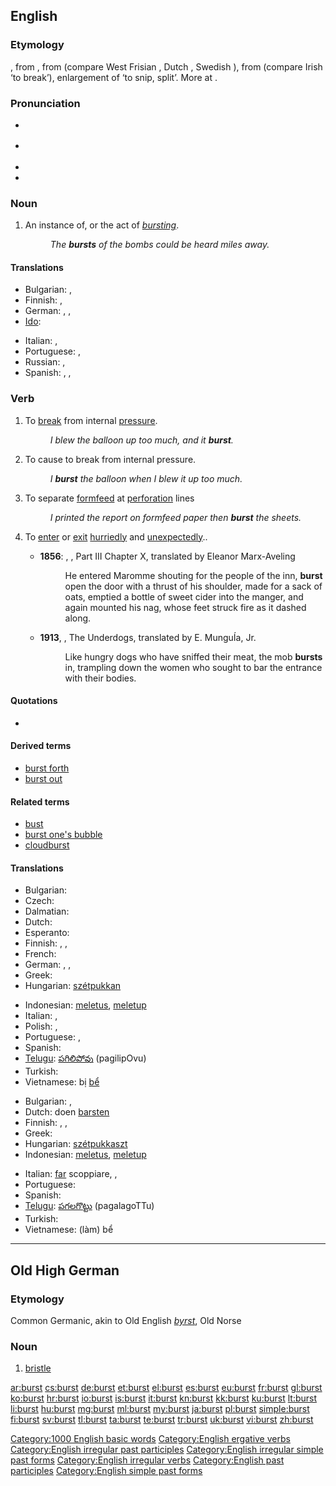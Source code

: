 ==English==
{{wikipedia}}

===Etymology===
{{etyl|enm}} {{term|bersten|lang=enm}}, from {{etyl|ang}} {{term|berstan|lang=ang}}, from {{proto|Germanic|brestanan}} (compare West Frisian {{term|boarste|lang=fy}}, Dutch {{term|barsten|lang=nl}}, Swedish {{term|brista|lang=sv}}), from {{proto|Indo-European|bʰre-s-t-}} (compare Irish {{term|bris|lang=ga}} ‘to break’), enlargement of {{proto|Indo-European|title=|bʰreHi-}} ‘to snip, split’. More at {{l|en|brine}}.

===Pronunciation===
* {{a|US}} {{IPA|/bɝst/}}
* {{a|UK}} {{IPA|/bɜːst/}}
* {{audio|en-us-burst.ogg|Audio (US)}}
* {{rhymes|ɜː(r)st}}

===Noun===
{{en-noun}}

# An instance of, or the act of ''[[burst]]ing''.
#: ''The '''bursts''' of the bombs could be heard miles away.''

====Translations====
{{trans-top|instance or act of bursting}}
* Bulgarian: {{t+|bg|взрив|m}},  {{t|bg|избухване|n}}
* Finnish: {{t+|fi|räjähdys}}, {{t-|fi|puhkeaminen}}
* German: {{t|de|Bersten|n}},  {{t|de|Zerbrechen|n}},  {{t|de|Platzen|n}}
* [[Ido]]: {{t|io|erupto}}
{{trans-mid}}
* Italian: {{t+|it|scoppio}},  {{t+|it|esplosione}}
* Portuguese: {{t|pt|estouro|m}}, {{t|pt|explosão|f}}
* Russian: {{t|ru|взрыв|m}}, {{t|ru|разрыв|m}}
* Spanish: {{t+|es|ráfaga|f}},  {{t-|es|estallo|m}},  {{t-|es|reventón|m}}
{{trans-bottom}}

===Verb===
{{en-verb|bursts|bursting|'''[[burst]]''' ''or archaically'' '''[[brast]]'''|'''[[burst]]''' ''or rarely'' '''[[bursten]]'''}}

# {{intransitive}} To [[break]] from internal [[pressure]].
#: ''I blew the balloon up too much, and it '''burst'''.''
# {{transitive}} To cause to break from internal pressure.
#: ''I '''burst''' the balloon when I blew it up too much.''
# {{transitive}} To separate [[formfeed]] at [[perforation]] lines
#: ''I printed the report on formfeed paper then '''burst''' the sheets.''
# {{intransitive}} To [[enter]] or [[exit]] [[hurriedly]] and [[unexpectedly]]..
#* '''1856''': {{w|Gustave Flaubert}}, {{w|Madame Bovary}}, Part III Chapter X, translated by Eleanor Marx-Aveling
#*:He entered Maromme shouting for the people of the inn, '''burst''' open the door with a thrust of his shoulder, made for a sack of oats, emptied a bottle of sweet cider into the manger, and again mounted his nag, whose feet struck fire as it dashed along.
#* '''1913''', {{w|Mariano Azuela}}, The Underdogs, translated by E. MunguÍa, Jr.
#*:Like hungry dogs who have sniffed their meat, the mob '''bursts''' in, trampling down the women who sought to bar the entrance with their bodies.

====Quotations====
* {{seeCites}}

====Derived terms====
* [[burst forth]]
* [[burst out]]

====Related terms====
* [[bust]]
* [[burst one's bubble]]
* [[cloudburst]]

====Translations====
{{trans-top|to break from internal pressure}}
* Bulgarian: {{t|bg|пръсвам се}}
* Czech: {{t-|cs|prasknout}}
* Dalmatian: {{tø|dlm|crepur}}
* Dutch: {{t+|nl|barsten}}
* Esperanto: {{t-|eo|krevi|xs=Esperanto}}
* Finnish: {{t-|fi|haljeta}}, {{t+|fi|puhjeta}}, {{t-|fi|räjähtää}}
* French: {{t+|fr|éclater}}
* German: {{t+|de|platzen}}, {{t+|de|zerplatzen}}, {{t+|de|bersten}}
* Greek: {{t+|el|σκάω|tr=skáo}}
* Hungarian: [[szétpukkan]]
{{trans-mid}}
* Indonesian: [[letus|meletus]], [[letup|meletup]]
* Italian: {{t+|it|scoppiare}},  {{t+|it|esplodere}}
* Polish: {{t-|pl|pękać}}, {{t-|pl|rozsadzać}}
* Portuguese: {{t+|pt|arrebentar}}, {{t+|pt|estourar}}
* Spanish: {{t-|es|reventar}}
* [[Telugu]]: [[పగిలిపోవు]] (pagilipOvu)
* Turkish: {{t+|tr|patlamak}}
* Vietnamese: bị [[bể]]
{{trans-bottom}}

{{trans-top|to cause to burst}}
* Bulgarian: {{t|bg|пръсвам}},  {{t|bg|взривявам}}
* Dutch: doen [[barsten]]
* Finnish: {{t+|fi|halkaista}}, {{t-|fi|puhkaista}}, {{t-|fi|räjäyttää}}
* Greek: {{t+|el|σκάω|tr=skáo}}
* Hungarian: [[szétpukkaszt]]
* Indonesian: [[letus|meletus]], [[letup|meletup]]
{{trans-mid}}
* Italian: [[fare|far]] scoppiare,  {{t+|it|strappare}},  {{t+|it|separare}}
* Portuguese: {{t+|pt|estourar}}
* Spanish: {{t-|es|reventar}}
* [[Telugu]]: [[పగలగొట్టు]] (pagalagoTTu)
* Turkish: {{t+|tr|patlatmak}}
* Vietnamese: (làm) bể
{{trans-bottom}}

[[Category:1000 English basic words]]
[[Category:English ergative verbs]]
[[Category:English irregular past participles]]
[[Category:English irregular simple past forms]]
[[Category:English irregular verbs]]
[[Category:English past participles]]
[[Category:English simple past forms]]

----

==Old High German==

===Etymology===
Common Germanic, akin to Old English ''[[byrst]]'', Old Norse {{term|burst|lang=non}}

===Noun===
{{goh-noun}}

# [[bristle]]

[[ar:burst]]
[[cs:burst]]
[[de:burst]]
[[et:burst]]
[[el:burst]]
[[es:burst]]
[[eu:burst]]
[[fr:burst]]
[[gl:burst]]
[[ko:burst]]
[[hr:burst]]
[[io:burst]]
[[is:burst]]
[[it:burst]]
[[kn:burst]]
[[kk:burst]]
[[ku:burst]]
[[lt:burst]]
[[li:burst]]
[[hu:burst]]
[[mg:burst]]
[[ml:burst]]
[[my:burst]]
[[ja:burst]]
[[pl:burst]]
[[simple:burst]]
[[fi:burst]]
[[sv:burst]]
[[tl:burst]]
[[ta:burst]]
[[te:burst]]
[[tr:burst]]
[[uk:burst]]
[[vi:burst]]
[[zh:burst]]